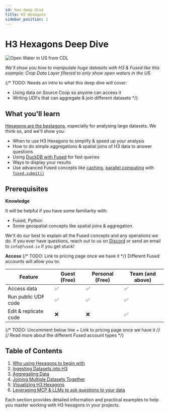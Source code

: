 ```yaml
---
id: hex-deep-dive
title: H3 Hexagons
sidebar_position: 1
---
```


# H3 Hexagons Deep Dive

![Open Water in US from CDL](/img/deep-dives/hex/Open_waters_US_from_CDL.png)

_We'll show you how to manipulate huge datasets with H3 & Fused like this example: Crop Data Layer filtered to only show open waters in the US_

{/* TODO: Needs an intro to what this deep dive will cover:
- Using data on Source Coop so anyone can access it
- Writing UDFs that can aggregate & join different datasets
 */}

## What you'll learn

[Hexagons are the bestagons](https://youtu.be/thOifuHs6eY?si=O-HbUHwxDlj8HKap), especially for analysing large datasets. We think so, and we'll show you: 

- When to use H3 Hexagons to simplify & speed up your analysis
- How to do simple aggregations & spatial joins of H3 data to answer questions
- Using [DuckDB with Fused](/user-guide/in/duckdb/) for fast queries
- Ways to display your results
- Use advanced Fused concepts like [caching](/core-concepts/cache/), [parallel computing](/core-concepts/run-udfs/run-small-udfs/#running-multiple-jobs-in-parallel) with [`fused.submit()`](/python-sdk/top-level-functions/#submit)


## Prerequisites

**Knowledge**

It will be helpful if you have some familiarity with:
- Fused, Python
- Some geospatial concepts like spatial joins & aggregation.

We'll do our best to explain all the Fused concepts and any operations we do. If you ever have questions, reach out to us on [Discord](https://discord.gg/fused) or send an email to `info@fused.io` if you get stuck!

**Access**
{/* TODO: Link to pricing page once we have it */}
Different Fused accounts will allow you to:

| Feature | Guest (Free) | Personal (Free) | Team (and above) |
|---------|-------|----------|-------|
| Access data | ✅ | ✅ | ✅ |
| Run public UDF code | ✅ | ✅ | ✅ |
| Edit & replicate code | ❌ | ❌ | ✅ |

{/* TODO: Uncomment below line + Link to pricing page once we have it */}
{/* Read more about the different Fused account types */}

## Table of Contents

1. [Why using Hexagons to begin with](/deep-dives/hex/why-hexagons)
2. [Ingesting Datasets into H3](/deep-dives/hex/ingesting-h3)
3. [Aggregating Data](/deep-dives/hex/aggregating-h3)
4. [Joining Multiple Datasets Together](/deep-dives/hex/joining-h3)
5. [Visualizing H3 Hexagons](/deep-dives/hex/visualizing-h3)
6. [Leveraging MCP & LLMs to ask questions to your data](/deep-dives/hex/mcp-llm-h3)

Each section provides detailed information and practical examples to help you master working with H3 hexagons in your projects.